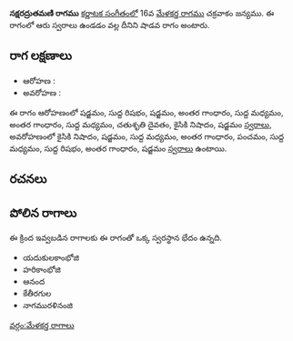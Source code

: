 {{Infobox ragam
	| name          	= నక్షరద్రుతమణి
	| synonym	    	= 
	| mela          	= 
	| chakra        	= 
	| janaka        	= 
	| type          	= శాడవ
	| arohanam      	= {{svaraC|S|R1|S|G3|M1|G3|M1|D2|N2|S'}} 
	| avarohanam    	= {{svaraC|N2|S|M1|G3|P|M1|R1|G3|S}}
	| jeeva         	=
	| chhaya        	=
	| nyasa         	=
	| vishesha      	= 
	| equivalent  		= 
}}
{{కర్ణాటక సంగీత రాగాలు}}
'''నక్షరద్రుతమణి రాగము''' [[కర్ణాటక సంగీతం]]లో 16వ [[మేళకర్త రాగము]] చక్రవాకం జన్యము.  ఈ రాగంలో ఆరు స్వరాలు ఉండడం వల్ల దీనిని షాడవ రాగం అంటారు.


==రాగ లక్షణాలు==


* ఆరోహణ : {{svaraC|S|R1|S|G3|M1|G3|M1|D2|N2|S'}} 
* అవరోహణ : {{svaraC|N2|S|M1|G3|P|M1|R1|G3|S}}

ఈ రాగం ఆరోహణంలో షడ్జమం, సుద్ద రిషభం, షడ్జమం, అంతర గాంధారం, సుద్ద మధ్యమం, అంతర గాంధారం, సుద్ద మధ్యమం, చతుశృతి దైవతం, కైసికి నిషాదం, షడ్జమం [[స్వరాలు]], అవరోహణంలో కైసికి నిషాదం, షడ్జమం, సుద్ద మధ్యమం, అంతర గాంధారం, పంచమం, సుద్ద మధ్యమం, సుద్ద రిషభం, అంతర గాంధారం, షడ్జమం [[స్వరాలు]] ఉంటాయి.

==రచనలు==



==పోలిన రాగాలు==
ఈ క్రింద ఇవ్వబడిన రాగాలకు ఈ రాగంతో ఒక్క స్వరస్థాన భేదం ఉన్నది.
* యదుకులకాంభోజి
* హరికాంభోజి
* ఆనంద
* కేతీరగుల
* నాగమురళినంజి



[[వర్గం:మేళకర్త రాగాలు]]